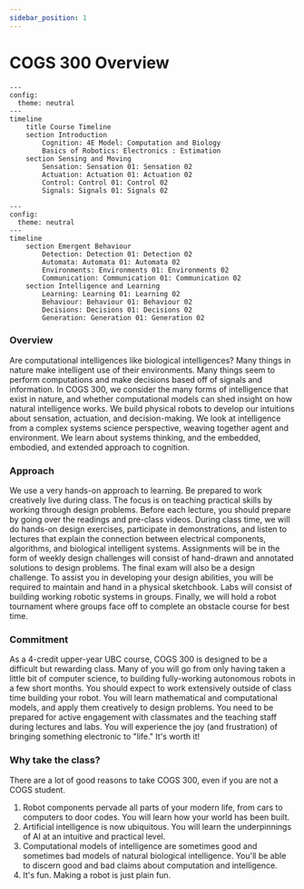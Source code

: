 ```yaml
---
sidebar_position: 1
---
```


# COGS 300 Overview

```mermaid
---
config:
  theme: neutral
---
timeline
    title Course Timeline
    section Introduction
        Cognition: 4E Model: Computation and Biology
        Basics of Robotics: Electronics : Estimation
    section Sensing and Moving
        Sensation: Sensation 01: Sensation 02
        Actuation: Actuation 01: Actuation 02
        Control: Control 01: Control 02
        Signals: Signals 01: Signals 02
```
```mermaid
---
config:
  theme: neutral
---
timeline
    section Emergent Behaviour
        Detection: Detection 01: Detection 02
        Automata: Automata 01: Automata 02
        Environments: Environments 01: Environments 02
        Communication: Communication 01: Communication 02
    section Intelligence and Learning
        Learning: Learning 01: Learning 02
        Behaviour: Behaviour 01: Behaviour 02
        Decisions: Decisions 01: Decisions 02
        Generation: Generation 01: Generation 02
```
### Overview
Are computational intelligences like biological intelligences?
Many things in nature make intelligent use of their environments.
Many things seem to perform computations and make decisions based off of signals and information.
In COGS 300, we consider the many forms of intelligence that exist in nature, and whether computational models can shed insight on how natural intelligence works.
We build physical robots to develop our intuitions about sensation, actuation, and decision-making.
We look at intelligence from a complex systems science perspective, weaving together agent and environment.
We learn about systems thinking, and the embedded, embodied, and extended approach to cognition.

### Approach
We use a very hands-on approach to learning. Be prepared to work creatively live during class.
The focus is on teaching practical skills by working through design problems. 
Before each lecture, you should prepare by going over the readings and pre-class videos.
During class time, we will do hands-on design exercises, participate in demonstrations, and listen to lectures that explain the connection between electrical components, algorithms, and biological intelligent systems. 
Assignments will be in the form of weekly design challenges will consist of hand-drawn and annotated solutions to design problems.
The final exam will also be a design challenge. 
To assist you in developing your design abilities, you will be required to maintain and hand in a physical sketchbook.
Labs will consist of building working robotic systems in groups.
Finally, we will hold a robot tournament where groups face off to complete an obstacle course for best time.

### Commitment
As a 4-credit upper-year UBC course, COGS 300 is designed to be a difficult but rewarding class. 
Many of you will go from only having taken a little bit of computer science, to building fully-working autonomous robots in a few short months.
You should expect to work extensively outside of class time building your robot.
You will learn mathematical and computational models, and apply them creatively to design problems.
You need to be prepared for active engagement with classmates and the teaching staff during lectures and labs.
You will experience the joy (and frustration) of bringing something electronic to "life." It's worth it!

### Why take the class?
There are a lot of good reasons to take COGS 300, even if you are not a COGS student.
1. Robot components pervade all parts of your modern life, from cars to computers to door codes. You will learn how your world has been built.
2. Artificial intelligence is now ubiquitous. You will learn the underpinnings of AI at an intuitive and practical level.
3. Computational models of intelligence are sometimes good and sometimes bad models of natural biological intelligence. You'll be able to discern good and bad claims about computation and intelligence.
4. It's fun. Making a robot is just plain fun.